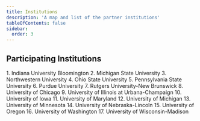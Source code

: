 ```yaml
---
title: Institutions
description: 'A map and list of the partner institutions'
tableOfContents: false
sidebar:
  order: 3
---
```




## Participating Institutions

<InstitutionsMap height={500} dataBasePath="/member-map-data" />

<div class="compact-list">
1. Indiana University Bloomington
2. Michigan State University
3. Northwestern University
4. Ohio State University
5. Pennsylvania State University
6. Purdue University
7. Rutgers University-New Brunswick
8. University of Chicago
9. University of Illinois at Urbana-­Champaign
10. University of Iowa
11. University of Maryland
12. University of Michigan
13. University of Minnesota
14. University of Nebraska-Lincoln
15. University of Oregon
16. University of Washington
17. University of Wisconsin-­Madison
</div>

